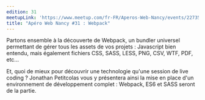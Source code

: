 ```yaml
---
edition: 31
meetupLink: 'https://www.meetup.com/fr-FR/Aperos-Web-Nancy/events/227356266/'
title: "Apéro Web Nancy #31 : Webpack"
---
```


Partons ensemble à la découverte de Webpack, un bundler universel permettant de gérer tous les assets de vos projets : Javascript bien entendu, mais également fichiers CSS, SASS, LESS, PNG, CSV, WTF, PDF, etc...

Et, quoi de mieux pour découvrir une technologie qu'une session de live coding ? Jonathan Petitcolas vous y présentera ainsi la mise en place d'un environnement de développement complet : Webpack, ES6 et SASS seront de la partie.